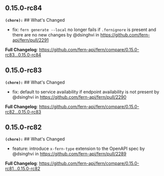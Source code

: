 ## 0.15.0-rc84
**`(chore):`** ## What's Changed
* fix: `fern generate --local` no longer fails if `.fernignore` is present and there are no new changes by @dsinghvi in https://github.com/fern-api/fern/pull/2291


**Full Changelog**: https://github.com/fern-api/fern/compare/0.15.0-rc83...0.15.0-rc84

## 0.15.0-rc83
**`(chore):`** ## What's Changed
* fix: default to service availability if endpoint availability is not present by @dsinghvi in https://github.com/fern-api/fern/pull/2290


**Full Changelog**: https://github.com/fern-api/fern/compare/0.15.0-rc82...0.15.0-rc83

## 0.15.0-rc82
**`(chore):`** ## What's Changed
* feature: introduce `x-fern-type` extension to the OpenAPI spec by @dsinghvi in https://github.com/fern-api/fern/pull/2289


**Full Changelog**: https://github.com/fern-api/fern/compare/0.15.0-rc81...0.15.0-rc82

